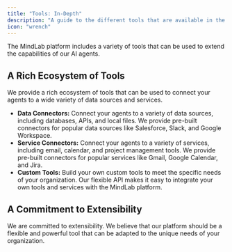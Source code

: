 ```yaml
---
title: "Tools: In-Depth"
description: "A guide to the different tools that are available in the MindLab platform."
icon: "wrench"
---
```


The MindLab platform includes a variety of tools that can be used to extend the capabilities of our AI agents.

## A Rich Ecosystem of Tools

We provide a rich ecosystem of tools that can be used to connect your agents to a wide variety of data sources and services.

-   **Data Connectors:** Connect your agents to a variety of data sources, including databases, APIs, and local files. We provide pre-built connectors for popular data sources like Salesforce, Slack, and Google Workspace.
-   **Service Connectors:** Connect your agents to a variety of services, including email, calendar, and project management tools. We provide pre-built connectors for popular services like Gmail, Google Calendar, and Jira.
-   **Custom Tools:** Build your own custom tools to meet the specific needs of your organization. Our flexible API makes it easy to integrate your own tools and services with the MindLab platform.

## A Commitment to Extensibility

We are committed to extensibility. We believe that our platform should be a flexible and powerful tool that can be adapted to the unique needs of your organization.